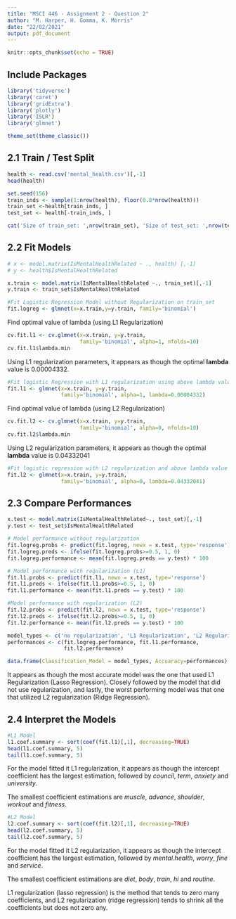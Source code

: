 ---
title: "MSCI 446 - Assignment 2 - Question 2"
author: "M. Harper, H. Gomma, K. Morris"
date: "22/02/2021"
output: pdf_document
---

```{r setup, include=FALSE}
knitr::opts_chunk$set(echo = TRUE)
```

## Include Packages

```{r, warning=F, message=F}
library('tidyverse')
library('caret')
library('gridExtra')
library('plotly')
library('ISLR')
library('glmnet')

theme_set(theme_classic())
```

## 2.1 Train / Test Split

```{r}
health <- read.csv('mental_health.csv')[,-1]
head(health)

set.seed(156)
train_inds <- sample(1:nrow(health), floor(0.8*nrow(health)))
train_set <-health[train_inds, ]
test_set <- health[-train_inds, ]

cat('Size of train_set: ',nrow(train_set), 'Size of test_set: ',nrow(test_set))
```
## 2.2 Fit Models

```{r}
# x <- model.matrix(IsMentalHealthRelated ~ ., health) [,-1]
# y <- health$IsMentalHealthRelated
```

```{r}
x.train <- model.matrix(IsMentalHealthRelated ~., train_set)[,-1]
y.train <- train_set$IsMentalHealthRelated

#Fit Logistic Regression Model without Regularization on train_set
fit.logreg <- glmnet(x=x.train,y=y.train, family='binomial')

```

Find optimal value of lambda (using L1 Regularization)
```{r}
cv.fit.l1 <- cv.glmnet(x=x.train, y=y.train, 
                       family='binomial', alpha=1, nfolds=10)
cv.fit.l1$lambda.min

```
Using L1 regularization parameters, it appears as though the optimal __lambda__ value is 0.00004332.
```{r}
#Fit logistic Regression with L1 regularization using above lambda value
fit.l1 <- glmnet(x=x.train, y=y.train, 
                 family='binomial', alpha=1, lambda=0.00004332)

```

Find optimal value of lambda (using L2 Regularization)
```{r}
cv.fit.l2 <- cv.glmnet(x=x.train, y=y.train, 
                       family='binomial', alpha=0, nfolds=10)
cv.fit.l2$lambda.min
```
Using L2 regularization parameters, it appears as though the optimal __lambda__ value is 0.04332041

```{r}
#Fit logistic regression with L2 regularization and above lambda value
fit.l2 <- glmnet(x=x.train, y=y.train, 
                 family='binomial', alpha=0, lambda=0.04332041)

```


## 2.3 Compare Performances

```{r}
x.test <- model.matrix(IsMentalHealthRelated~., test_set)[,-1]
y.test <- test_set$IsMentalHealthRelated

# Model performance without regularization
fit.logreg.probs <- predict(fit.logreg, newx = x.test, type='response')
fit.logreg.preds <- ifelse(fit.logreg.probs>=0.5, 1, 0)
fit.logreg.performance <- mean(fit.logreg.preds == y.test) * 100

# Model performance with regularization (L1)
fit.l1.probs <- predict(fit.l1, newx = x.test, type='response')
fit.l1.preds <- ifelse(fit.l1.probs>=0.5, 1, 0)
fit.l1.performance <- mean(fit.l1.preds == y.test) * 100

#Model performance with regularization (L2)
fit.l2.probs <- predict(fit.l2, newx = x.test, type='response')
fit.l2.preds <- ifelse(fit.l2.probs>=0.5, 1, 0)
fit.l2.performance <- mean(fit.l2.preds == y.test) * 100

model_types <- c('no regularization', 'L1 Regularization', 'L2 Regularization')
performances <- c(fit.logreg.performance, fit.l1.performance, 
                  fit.l2.performance)

data.frame(Classification_Model = model_types, Accuaracy=performances)

```

It appears as though the most accurate model was the one that used L1 Regularization (Lasso Regression). Closely followed by the model that did not use regularization, and lastly, the worst performing model was that one that utilized L2 regularization (Ridge Regression).


## 2.4 Interpret the Models

```{r}
#L1 Model
l1.coef.summary <- sort(coef(fit.l1)[,1], decreasing=TRUE)
head(l1.coef.summary, 5)
tail(l1.coef.summary, 5)
```

For the model fitted it L1 regularization, it appears as though the intercept coefficient has the largest estimation, followed by _council_, _term_, _anxiety_ and _university_.

The smallest coefficient estimations are _muscle_, _advance_, _shoulder_, _workout_ and _fitness_.

```{r}
#L2 Model
l2.coef.summary <- sort(coef(fit.l2)[,1], decreasing=TRUE)
head(l2.coef.summary, 5)
tail(l2.coef.summary, 5)
```

For the model fitted it L2 regularization, it appears as though the intercept coefficient has the largest estimation, followed by _mental.health_, _worry_, _fine_ and _service_.

The smallest coefficient estimations are _diet_, _body_, _train_, _hi_ and _routine_.

L1 regularization (lasso regression) is the method that tends to zero many coefficients, and L2 regularization (ridge regression) tends to shrink all the coefficients but does not zero any.

```{r}

```


